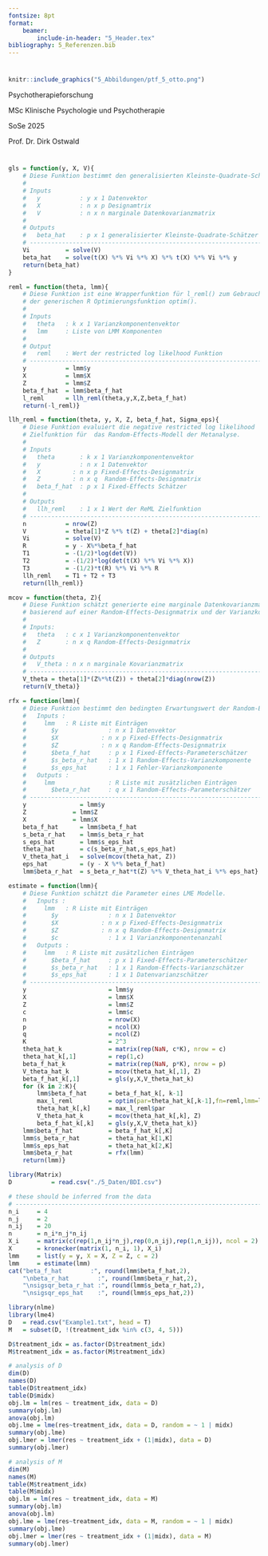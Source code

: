 ```yaml
---
fontsize: 8pt
format:
    beamer:
        include-in-header: "5_Header.tex"
bibliography: 5_Referenzen.bib
---
```


#  {.plain}
\center
```r
knitr::include_graphics("5_Abbildungen/ptf_5_otto.png")
```

\huge
Psychotherapieforschung
\vspace{4mm}

\large
MSc Klinische Psychologie und Psychotherapie   

SoSe 2025

\vspace{4mm}
\normalsize
Prof. Dr. Dirk Ostwald

#  {.plain}
\vfill
\center
\huge
\textcolor{black}{(5) Multizentrendesigns}
\vfill


```r
gls = function(y, X, V){
    # Diese Funktion bestimmt den generalisierten Kleinste-Quadrate-Schätzer. 
    # 
    # Inputs
    #   y           : y x 1 Datenvektor
    #   X           : n x p Designamtrix
    #   V           : n x n marginale Datenkovarianzmatrix
    #
    # Outputs 
    #   beta_hat    : p x 1 generalisierter Kleinste-Quadrate-Schätzer
    # ----------------------------------------------------------------- 
    Vi          = solve(V)                                                      # Inverse 
    beta_hat    = solve(t(X) %*% Vi %*% X) %*% t(X) %*% Vi %*% y                # GKQ Schätzer
    return(beta_hat)                                                            # Output
}

reml = function(theta, lmm){
    # Diese Funktion ist eine Wrapperfunktion für l_reml() zum Gebrauch mit 
    # der generischen R Optimierungsfunktion optim().
    #
    # Inputs
    #   theta   : k x 1 Varianzkomponentenvektor
    #   lmm     : Liste von LMM Komponenten
    #
    # Output
    #   reml    : Wert der restricted log likelhood Funktion
    # ------------------------------------------------------------------ 
    y           = lmm$y                                                         # Datenvektor
    X           = lmm$X                                                         # Fixed-Effects-Designmatrix
    Z           = lmm$Z                                                         # Random-Effects-Designmatrix
    beta_f_hat  = lmm$beta_f_hat                                                # Fixed-Effects Schätzer
    l_reml      = llh_reml(theta,y,X,Z,beta_f_hat)                              # Wert der ReML Zielfunktion
    return(-l_reml)}    

llh_reml = function(theta, y, X, Z, beta_f_hat, Sigma_eps){
    # Diese Funktion evaluiert die negative restricted log likelihood 
    # Zielfunktion für  das Random-Effects-Modell der Metanalyse.
    #
    # Inputs
    #   theta       : k x 1 Varianzkomponentenvektor
    #   y           : n x 1 Datenvektor                                 
    #   X         : n x p Fixed-Effects-Designmatrix
    #   Z         : n x q  Random-Effects-Designmatrix
    #   beta_f_hat  : p x 1 Fixed-Effects Schätzer
    #
    # Outputs
    #   llh_reml    : 1 x 1 Wert der ReML Zielfunktion  
    # ------------------------------------------------------------------------- 
    n           = nrow(Z)                                                       # Datenpunktanzahl
    V           = theta[1]*Z %*% t(Z) + theta[2]*diag(n)                        # marginale Datenkovarianzmatrix
    Vi          = solve(V)                                                      # Inverse
    R           = y - X%*%beta_f_hat                                            # Residuals
    T1          = -(1/2)*log(det(V))                                            # Erster Term 
    T2          = -(1/2)*log(det(t(X) %*% Vi %*% X))                            # Zweiter Term
    T3          = -(1/2)*t(R) %*% Vi %*% R                                      # Dritter Term
    llh_reml    = T1 + T2 + T3                                                  # Restricted Log Likelihood
    return(llh_reml)}                                                           # Wert der ReML Zielfunktion

mcov = function(theta, Z){
    # Diese Funktion schätzt generierte eine marginale Datenkovarianzmatrix
    # basierend auf einer Random-Effects-Designmatrix und der Varianzkomponenten.
    # 
    # Inputs: 
    #   theta   : c x 1 Varianzkomponentenvektor
    #   Z       : n x q Random-Effects-Designmatrix
    # 
    # Outputs
    #   V_theta : n x n marginale Kovarianzmatrix
    # -------------------------------------------------------------------------
    V_theta = theta[1]*(Z%*%t(Z)) + theta[2]*diag(nrow(Z))                      # marginale Datenkovarianzmatrix
    return(V_theta)}                                                            # Ausgabeargument

rfx = function(lmm){
    # Diese Funktion bestimmt den bedingten Erwartungswert der Random-Effects
    #   Inputs :
    #     lmm   : R Liste mit Einträgen
    #       $y              : n x 1 Datenvektor
    #       $X            : n x p Fixed-Effects-Designmatrix
    #       $Z            : n x q Random-Effects-Designmatrix
    #       $beta_f_hat     : p x 1 Fixed-Effects-Parameterschätzer
    #       $s_beta_r_hat   : 1 x 1 Random-Effects-Varianzkomponente    
    #       $s_eps_hat      : 1 x 1 Fehler-Varianzkomponente 
    #   Outputs :
    #     lmm               : R Liste mit zusätzlichen Einträgen
    #       $beta_r_hat     : q x 1 Random-Effects-Parameterschätzer
    # ------------------------------------------------------------------- 
    y               = lmm$y                                                     # Daten
    Z             = lmm$Z                                                       # Random-Effects-Designmatrix
    X             = lmm$X                                                       # Fixed-Effects-Designmatrix
    beta_f_hat      = lmm$beta_f_hat                                            # Fixed-Effects-Parameterschätzer
    s_beta_r_hat    = lmm$s_beta_r_hat                                          # Random-Effects-Varianzkomponentenschätzer
    s_eps_hat       = lmm$s_eps_hat                                             # Fehlervarianzkomponentenschätzer
    theta_hat       = c(s_beta_r_hat,s_eps_hat)                                 # Varianzkomponentenschätzer  
    V_theta_hat_i   = solve(mcov(theta_hat, Z))                                 # Inverser Datenkovarianzmatrixschätzer
    eps_hat         = (y - X %*% beta_f_hat)                                    # Residuals
    lmm$beta_r_hat  = s_beta_r_hat*t(Z) %*% V_theta_hat_i %*% eps_hat}          # Random-Effects-Parameterschätzer

estimate = function(lmm){
    # Diese Funktion schätzt die Parameter eines LME Modelle.
    #   Inputs :
    #     lmm   : R Liste mit Einträgen
    #       $y              : n x 1 Datenvektor
    #       $X            : n x p Fixed-Effects-Designmatrix
    #       $Z            : n x q Random-Effects-Designmatrix
    #       $c              : 1 x 1 Varianzkomponentenanzahl
    #   Outputs :
    #     lmm   : R Liste mit zusätzlichen Einträgen
    #       $beta_f_hat     : p x 1 Fixed-Effects-Parameterschätzer
    #       $s_beta_r_hat   : 1 x 1 Random-Effects-Varianzschätzer
    #       $s_eps_hat      : 1 x 1 Datenvarianzschätzer
    # -------------------------------------------------------------------------    
    y                       = lmm$y                                             # Datenvektor
    X                       = lmm$X                                             # Fixed-Effects-Designmatrix
    Z                       = lmm$Z                                             # Random-Effects-Designmatrix
    c                       = lmm$c                                             # Anzahl Varianzkomponenten
    n                       = nrow(X)                                           # Anzahl Datenpunkte
    p                       = ncol(X)                                           # Anzahl Fixed-Effects
    q                       = ncol(Z)                                           # Anzahl Random-Effects
    K                       = 2^3                                               # maximale Iterationsanzahl
    theta_hat_k             = matrix(rep(NaN, c*K), nrow = c)                   # Varianzkomponentenschätzerarray  
    theta_hat_k[,1]         = rep(1,c)                                          # Initialisierung 
    beta_f_hat_k            = matrix(rep(NaN, p*K), nrow = p)                   # Fixed-Effects-Schätzerarray
    V_theta_hat_k           = mcov(theta_hat_k[,1], Z)                          # marginale Datenkovarianzmatrix
    beta_f_hat_k[,1]        = gls(y,X,V_theta_hat_k)                            # Fixed-Effects-Parameterschätzer
    for (k in 2:K){                                                             # Iterationen
        lmm$beta_f_hat      = beta_f_hat_k[, k-1]                               # Fixed-Effects-Schätzer k-1
        max_l_reml          = optim(par=theta_hat_k[,k-1],fn=reml,lmm=lmm)      # ReML-Varianzkomponentschätzung
        theta_hat_k[,k]     = max_l_reml$par                                    # Varianzkomponentenschätzer k
        V_theta_hat_k       = mcov(theta_hat_k[,k], Z)                          # marginale Datenkovarianzmatrix
        beta_f_hat_k[,k]    = gls(y,X,V_theta_hat_k)}                           # Fixed-Effects-Parameterschätzer
    lmm$beta_f_hat          = beta_f_hat_k[,K]                                  # Fixed-Effects-Parameterschätzer
    lmm$s_beta_r_hat        = theta_hat_k[1,K]                                  # Random-Effects-Varianzkomponente    
    lmm$s_eps_hat           = theta_hat_k[2,K]                                  # Fehler-Varianzkomponente 
    lmm$beta_r_hat          = rfx(lmm)                                          # Random-Effects-Parameterschätzer
    return(lmm)}                                                                # Ausgabe

library(Matrix)                                                                 # Blockdiagonalmatrizen
D           = read.csv("./5_Daten/BDI.csv")                                     # Dateneinlesen 

# these should be inferred from the data 
# ----------------------------------------------------------------------
n_i     = 4                                                                     # Anzahl Zentren (Cluster) 
n_j     = 2                                                                     # Anzahl Treatments
n_ij    = 20                                                                    # Anzahl Patient:innen pro Zentrum und Treatment
n       = n_i*n_j*n_ij                                                          # Gesamtanzahl an Patient:innen
X_i     = matrix(c(rep(1,n_ij*n_j),rep(0,n_ij),rep(1,n_ij)), ncol = 2)          # Zentrenspezifische ANOVA Designmatrizen Array
X       = kronecker(matrix(1, n_i, 1), X_i)                                     # Fixed-Effects Designmatrix
lmm     = list(y = y, X = X, Z = Z, c = 2)                                      # LMM Komponenten 
lmm     = estimate(lmm)                                                         # Modellschätzung                           
cat("beta_f_hat        :", round(lmm$beta_f_hat,2), 
    "\nbeta_r_hat        :", round(lmm$beta_r_hat,2),
    "\nsigsqr_beta_r_hat :", round(lmm$s_beta_r_hat,2),
    "\nsigsqr_eps_hat    :", round(lmm$s_eps_hat,2)) 
```

```r
library(nlme)                                                                   # ReML
library(lme4)                                                                   # Better ReML 
D   = read.csv("Example1.txt", head = T)                                        # read data
M   = subset(D, !(treatment_idx %in% c(3, 4, 5)))                               # two condition data set

D$treatment_idx = as.factor(D$treatment_idx)
M$treatment_idx = as.factor(M$treatment_idx)

# analysis of D
dim(D)                                                                          # data dimensions
names(D)                                                                        # column names
table(D$treatment_idx)                                                          # observations per treatment
table(D$midx)                                                                   # observations per mouse
obj.lm = lm(res ~ treatment_idx, data = D)                                      # ALM Analysis
summary(obj.lm)                                                                 # Parameterschätzer und Konfidenzintervalle
anova(obj.lm)                                                                   # ANOVA Tabelle und F-Werte
obj.lme = lme(res~treatment_idx, data = D, random = ~ 1 | midx)                 # LME ReML fit
summary(obj.lme)                                                                # Results
obj.lmer = lmer(res ~ treatment_idx + (1|midx), data = D)                       # LME lmer fit
summary(obj.lmer)                                                               # LMER results

# analysis of M
dim(M)                                                                          # data dimensions
names(M)                                                                        # column names
table(M$treatment_idx)                                                          # observations per treatment
table(M$midx)                                                                   # observations per mouse
obj.lm = lm(res ~ treatment_idx, data = M)                                      # ALM Analysis
summary(obj.lm)                                                                 # Parameterschätzer und Konfidenzintervalle
anova(obj.lm)                                                                   # ANOVA Tabelle und F-Werte
obj.lme = lme(res~treatment_idx, data = M, random = ~ 1 | midx)                 # LME ReML fit
summary(obj.lme)                                                                # Results
obj.lmer = lmer(res ~ treatment_idx + (1|midx), data = M)                       # LME lmer fit
summary(obj.lmer)                                                               # LMER results
```